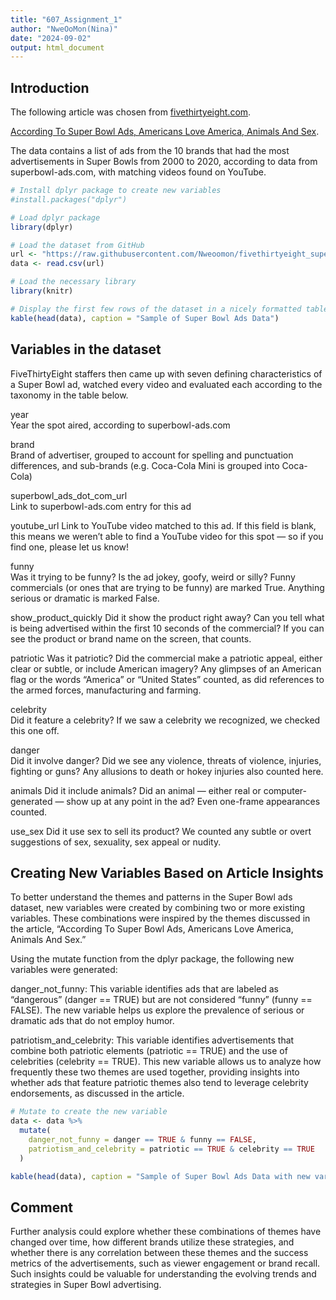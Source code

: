 ---
title: "607_Assignment_1"
author: "NweOoMon(Nina)"
date: "2024-09-02"
output: html_document
---
## Introduction

The following article was chosen from [fivethirtyeight.com](https://projects.fivethirtyeight.com/).

[According To Super Bowl Ads, Americans Love America, Animals And Sex](https://projects.fivethirtyeight.com/super-bowl-ads/).

The data contains a list of ads from the 10 brands that had the most advertisements in Super Bowls from 2000 to 2020, according to data from superbowl-ads.com, with matching videos found on YouTube.

```{r setup}
# Install dplyr package to create new variables 
#install.packages("dplyr")

# Load dplyr package
library(dplyr)

# Load the dataset from GitHub
url <- "https://raw.githubusercontent.com/Nweoomon/fivethirtyeight_superbowlads/main/superbowl-ads.csv"
data <- read.csv(url)

# Load the necessary library
library(knitr)

# Display the first few rows of the dataset in a nicely formatted table
kable(head(data), caption = "Sample of Super Bowl Ads Data")
```
## Variables in the dataset

FiveThirtyEight staffers then came up with seven defining characteristics of a Super Bowl ad, watched every video and evaluated each according to the taxonomy in the table below.

year	
Year the spot aired, according to superbowl-ads.com

brand	
Brand of advertiser, grouped to account for spelling and punctuation differences, and sub-brands (e.g. Coca-Cola Mini is grouped into Coca-Cola)

superbowl_ads_dot_com_url	
Link to superbowl-ads.com entry for this ad

youtube_url
Link to YouTube video matched to this ad. If this field is blank, this means we weren't able to find a YouTube video for this spot — so if you find one, please let us know!

funny	
Was it trying to be funny? Is the ad jokey, goofy, weird or silly? Funny commercials (or ones that are trying to be funny) are marked True. Anything serious or dramatic is marked False.

show_product_quickly
Did it show the product right away? Can you tell what is being advertised within the first 10 seconds of the commercial? If you can see the product or brand name on the screen, that counts.

patriotic	Was it patriotic? 
Did the commercial make a patriotic appeal, either clear or subtle, or include American imagery? Any glimpses of an American flag or the words "America" or "United States" counted, as did references to the armed forces, manufacturing and farming.

celebrity	
Did it feature a celebrity? If we saw a celebrity we recognized, we checked this one off.

danger	
Did it involve danger? Did we see any violence, threats of violence, injuries, fighting or guns? Any allusions to death or hokey injuries also counted here.

animals	
Did it include animals? Did an animal — either real or computer-generated — show up at any point in the ad? Even one-frame appearances counted.

use_sex	
Did it use sex to sell its product? We counted any subtle or overt suggestions of sex, sexuality, sex appeal or nudity.

## Creating New Variables Based on Article Insights

To better understand the themes and patterns in the Super Bowl ads dataset, new variables were created by combining two or more existing variables. These combinations were inspired by the themes discussed in the article, "According To Super Bowl Ads, Americans Love America, Animals And Sex."

Using the mutate function from the dplyr package, the following new variables were generated:

danger_not_funny: This variable identifies ads that are labeled as "dangerous" (danger == TRUE) but are not considered "funny" (funny == FALSE). The new variable helps us explore the prevalence of serious or dramatic ads that do not employ humor.

patriotism_and_celebrity: This variable identifies advertisements that combine both patriotic elements (patriotic == TRUE) and the use of celebrities (celebrity == TRUE). This new variable allows us to analyze how frequently these two themes are used together, providing insights into whether ads that feature patriotic themes also tend to leverage celebrity endorsements, as discussed in the article.

```{r}
# Mutate to create the new variable
data <- data %>%
  mutate(
    danger_not_funny = danger == TRUE & funny == FALSE,
    patriotism_and_celebrity = patriotic == TRUE & celebrity == TRUE
  )

kable(head(data), caption = "Sample of Super Bowl Ads Data with new variables")
```
## Comment

Further analysis could explore whether these combinations of themes have changed over time, how different brands utilize these strategies, and whether there is any correlation between these themes and the success metrics of the advertisements, such as viewer engagement or brand recall. Such insights could be valuable for understanding the evolving trends and strategies in Super Bowl advertising.
